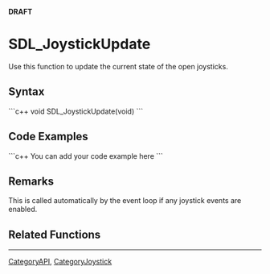 <!-- pragma section-numbers off -->
<!-- pragma disable-camelcase -->
'''DRAFT'''

= SDL_JoystickUpdate =
Use this function to update the current state of the open joysticks.


== Syntax ==
```c++
void SDL_JoystickUpdate(void)
```

== Code Examples ==
```c++
You can add your code example here
```

== Remarks ==
This is called automatically by the event loop if any joystick events are enabled.

== Related Functions ==

----
[[CategoryAPI]], [[CategoryJoystick]]
